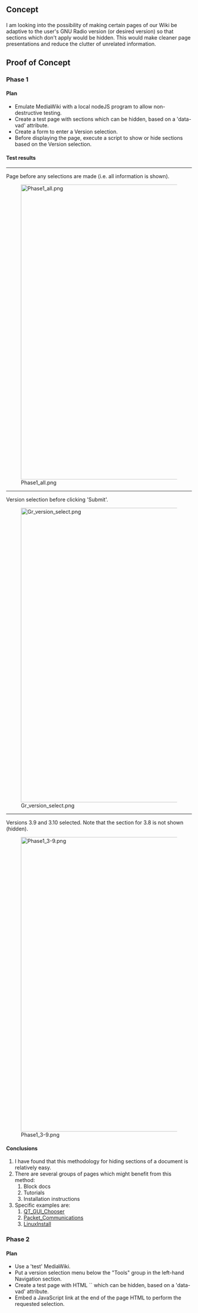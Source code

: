 <!-- Version-adaptive_documentation.mediawiki -->
<h2>Concept</h2>
I am looking into the possibility of making certain pages of our Wiki be adaptive to the user's GNU Radio version (or desired version) so that sections which don't apply would be hidden. This would make cleaner page presentations and reduce the clutter of unrelated information.

<h2>Proof of Concept</h2>

<h3>Phase 1</h3>

<h4>Plan</h4>

* Emulate MediaWiki with a local nodeJS program to allow non-destructive testing.
* Create a test page with sections which can be hidden, based on a 'data-vad' attribute.
* Create a form to enter a Version selection.
* Before displaying the page, execute a script to show or hide sections based on the Version selection.

<h4>Test results</h4>
----
<p>Page before any selections are made (i.e. all information is shown).</p>
[[File:Phase1_all.png|800px]]
----
<p>Version selection before clicking 'Submit'.</p>
[[File:Gr_version_select.png|799px]]
----
<p>Versions 3.9 and 3.10 selected. Note that the section for 3.8 is not shown (hidden).</p>
[[File:Phase1_3-9.png|799px]]

<h4>Conclusions</h4>
# I have found that this methodology for hiding sections of a document is relatively easy.
# There are several groups of pages which might benefit from this method:
## Block docs
## Tutorials
## Installation instructions
# Specific examples are:
## [[QT_GUI_Chooser]]
## [[Packet_Communications]]
## [[LinuxInstall]]

<h3>Phase 2</h3>

<h4>Plan</h4>

* Use a 'test' MediaWiki.
* Put a version selection menu below the "Tools" group in the left-hand Navigation section.
* Create a test page with HTML `<sections>` which can be hidden, based on a 'data-vad' attribute.
* Embed a JavaScript link at the end of the page HTML to perform the requested selection.

